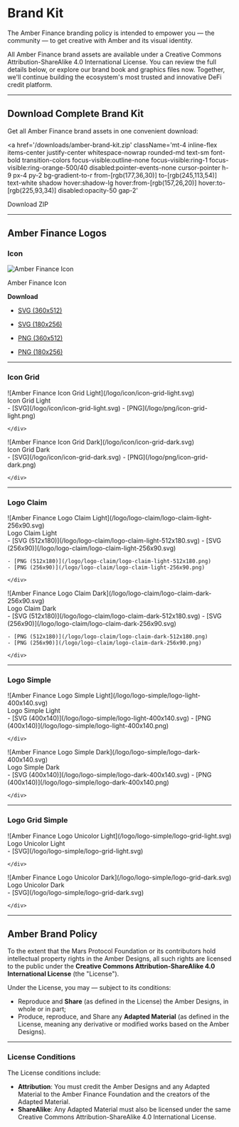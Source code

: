 # Brand Kit

The Amber Finance branding policy is intended to empower you — the community — to get creative with Amber and its visual identity.

All Amber Finance brand assets are available under a Creative Commons Attribution-ShareAlike 4.0 International License. You can review the full details below, or explore our brand book and graphics files now. Together, we'll continue building the ecosystem's most trusted and innovative DeFi credit platform.

---

## Download Complete Brand Kit

Get all Amber Finance brand assets in one convenient download:

<a
  href='/downloads/amber-brand-kit.zip'
  className='mt-4 inline-flex items-center justify-center whitespace-nowrap rounded-md text-sm font-bold transition-colors focus-visible:outline-none focus-visible:ring-1 focus-visible:ring-orange-500/40 disabled:pointer-events-none cursor-pointer h-9 px-4 py-2 bg-gradient-to-r from-[rgb(177,36,30)] to-[rgb(245,113,54)] text-white shadow hover:shadow-lg hover:from-[rgb(157,26,20)] hover:to-[rgb(225,93,34)] disabled:opacity-50 gap-2'
>
  Download ZIP
</a>

---

## Amber Finance Logos

### Icon

![Amber Finance Icon](/logo/icon/icon-180x256.svg)

Amber Finance Icon

**Download**

- [SVG (360x512)](/logo/icon/icon-360x512.svg)
- [SVG (180x256)](/logo/icon/icon-180x256.svg)

- [PNG (360x512)](/logo/icon/icon-360x512.png)
- [PNG (180x256)](/logo/icon/icon-180x256.png)

---

### Icon Grid

<div style={{ display: 'grid', gridTemplateColumns: '1fr 1fr', gap: '1rem', margin: '0.5rem 0' }}>
  <div>
    <div
      style={{
        display: 'flex',
        alignItems: 'center',
        justifyContent: 'center',
        padding: '2rem',
        backgroundColor: '#1f2937',
        borderRadius: '0.5rem',
        margin: '0.5rem 0',
      }}
    >
      ![Amber Finance Icon Grid Light](/logo/icon/icon-grid-light.svg)
    </div>
    <div style={{ margin: '0 0 1rem 0', fontWeight: 'bold' }}>
      Icon Grid Light
    </div>
    <div>
    - [SVG](/logo/icon/icon-grid-light.svg)
    - [PNG](/logo/png/icon-grid-light.png)

    </div>

  </div>
  <div>
    <div
      style={{
        display: 'flex',
        alignItems: 'center',
        justifyContent: 'center',
        padding: '2rem',
        backgroundColor: '#f8fafc',
        borderRadius: '0.5rem',
        margin: '0.5rem 0',
      }}
    >
      ![Amber Finance Icon Grid Dark](/logo/icon/icon-grid-dark.svg)
    </div>
    <div style={{ margin: '0 0 1rem 0', fontWeight: 'bold' }}>
      Icon Grid Dark
    </div>
    <div>
    - [SVG](/logo/icon/icon-grid-dark.svg)
    - [PNG](/logo/png/icon-grid-dark.png)

    </div>

  </div>
</div>

---

### Logo Claim

<div style={{ display: 'grid', gridTemplateColumns: '1fr 1fr', gap: '1rem', margin: '0.5rem 0' }}>
  <div>
    <div
      style={{
        display: 'flex',
        alignItems: 'center',
        justifyContent: 'center',
        padding: '2rem',
        backgroundColor: '#1f2937',
        borderRadius: '0.5rem',
        margin: '0.5rem 0',
      }}
    >
      ![Amber Finance Logo Claim Light](/logo/logo-claim/logo-claim-light-256x90.svg)
    </div>
    <div style={{ margin: '0 0 1rem 0', fontWeight: 'bold' }}>
      Logo Claim Light
    </div>
    <div>
    - [SVG (512x180)](/logo/logo-claim/logo-claim-light-512x180.svg)
    - [SVG (256x90)](/logo/logo-claim/logo-claim-light-256x90.svg)

    - [PNG (512x180)](/logo/logo-claim/logo-claim-light-512x180.png)
    - [PNG (256x90)](/logo/logo-claim/logo-claim-light-256x90.png)

    </div>

</div>
  <div>
    <div
      style={{
        display: 'flex',
        alignItems: 'center',
        justifyContent: 'center',
        padding: '2rem',
        backgroundColor: '#f8fafc',
        borderRadius: '0.5rem',
        margin: '0.5rem 0',
      }}
    >
      ![Amber Finance Logo Claim Dark](/logo/logo-claim/logo-claim-dark-256x90.svg)
    </div>
    <div style={{ margin: '0 0 1rem 0', fontWeight: 'bold' }}>
      Logo Claim Dark
    </div>
    <div>
    - [SVG (512x180)](/logo/logo-claim/logo-claim-dark-512x180.svg)
    - [SVG (256x90)](/logo/logo-claim/logo-claim-dark-256x90.svg)

    - [PNG (512x180)](/logo/logo-claim/logo-claim-dark-512x180.png)
    - [PNG (256x90)](/logo/logo-claim/logo-claim-dark-256x90.png)

    </div>

  </div>
</div>

---

### Logo Simple

<div style={{ display: 'grid', gridTemplateColumns: '1fr 1fr', gap: '1rem', margin: '0.5rem 0' }}>
  <div>
    <div
      style={{
        display: 'flex',
        alignItems: 'center',
        justifyContent: 'center',
        padding: '2rem',
        backgroundColor: '#1f2937',
        borderRadius: '0.5rem',
        margin: '0.5rem 0',
      }}
    >
      ![Amber Finance Logo Simple Light](/logo/logo-simple/logo-light-400x140.svg)
    </div>
    <div style={{ margin: '0 0 1rem 0', fontWeight: 'bold' }}>
      Logo Simple Light
    </div>
    <div>
    - [SVG (400x140)](/logo/logo-simple/logo-light-400x140.svg)
    - [PNG (400x140)](/logo/logo-simple/logo-light-400x140.png)

    </div>

  </div>
  <div>
    <div
      style={{
        display: 'flex',
        alignItems: 'center',
        justifyContent: 'center',
        padding: '2rem',
        backgroundColor: '#f8fafc',
        borderRadius: '0.5rem',
        margin: '0.5rem 0',
      }}
    >
      ![Amber Finance Logo Simple Dark](/logo/logo-simple/logo-dark-400x140.svg)
    </div>
    <div style={{ margin: '0 0 1rem 0', fontWeight: 'bold' }}>
      Logo Simple Dark
    </div>
    <div>
    - [SVG (400x140)](/logo/logo-simple/logo-dark-400x140.svg)
    - [PNG (400x140)](/logo/logo-simple/logo-dark-400x140.png)

    </div>

  </div>
</div>

---

### Logo Grid Simple

<div style={{ display: 'grid', gridTemplateColumns: '1fr 1fr', gap: '1rem', margin: '0.5rem 0' }}>
  <div>
    <div
      style={{
        display: 'flex',
        alignItems: 'center',
        justifyContent: 'center',
        padding: '2rem',
        backgroundColor: '#1f2937',
        borderRadius: '0.5rem',
        margin: '0.5rem 0',
      }}
    >
      ![Amber Finance Logo Unicolor Light](/logo/logo-simple/logo-grid-light.svg)
    </div>
    <div style={{ margin: '0 0 1rem 0', fontWeight: 'bold' }}>
      Logo Unicolor Light
    </div>
    <div>
    - [SVG](/logo/logo-simple/logo-grid-light.svg)

    </div>

  </div>
  <div>
    <div
      style={{
        display: 'flex',
        alignItems: 'center',
        justifyContent: 'center',
        padding: '2rem',
        backgroundColor: '#f8fafc',
        borderRadius: '0.5rem',
        margin: '0.5rem 0',
      }}
    >
      ![Amber Finance Logo Unicolor Dark](/logo/logo-simple/logo-grid-dark.svg)
    </div>
    <div style={{ margin: '0 0 1rem 0', fontWeight: 'bold' }}>
      Logo Unicolor Dark
    </div>
    <div>
    - [SVG](/logo/logo-simple/logo-grid-dark.svg)

    </div>

  </div>
</div>

---

## Amber Brand Policy

To the extent that the Mars Protocol Foundation or its contributors hold intellectual property rights in the Amber Designs, all such rights are licensed to the public under the **Creative Commons Attribution-ShareAlike 4.0 International License** (the "License").

Under the License, you may — subject to its conditions:

- Reproduce and **Share** (as defined in the License) the Amber Designs, in whole or in part;
- Produce, reproduce, and Share any **Adapted Material** (as defined in the License, meaning any derivative or modified works based on the Amber Designs).

---

### License Conditions

The License conditions include:

- **Attribution**: You must credit the Amber Designs and any Adapted Material to the Amber Finance Foundation and the creators of the Adapted Material.
- **ShareAlike**: Any Adapted Material must also be licensed under the same Creative Commons Attribution-ShareAlike 4.0 International License.
